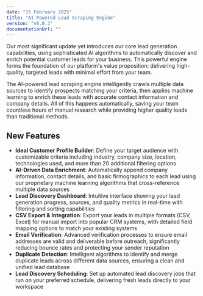 ```yaml
---
date: "15 February 2025"
title: "AI-Powered Lead Scraping Engine"
version: "v0.0.3"
documentationUrl: ""
---
```


Our most significant update yet introduces our core lead generation capabilities, using sophisticated AI algorithms to automatically discover and enrich potential customer leads for your business. This powerful engine forms the foundation of our platform's value proposition: delivering high-quality, targeted leads with minimal effort from your team.

The AI-powered lead scraping engine intelligently crawls multiple data sources to identify prospects matching your criteria, then applies machine learning to enrich these leads with accurate contact information and company details. All of this happens automatically, saving your team countless hours of manual research while providing higher quality leads than traditional methods.

## New Features

- **Ideal Customer Profile Builder**: Define your target audience with customizable criteria including industry, company size, location, technologies used, and more than 20 additional filtering options
- **AI-Driven Data Enrichment**: Automatically append company information, contact details, and basic firmographics to each lead using our proprietary machine learning algorithms that cross-reference multiple data sources
- **Lead Discovery Dashboard**: Intuitive interface showing your lead generation progress, sources, and quality metrics in real-time with filtering and sorting capabilities
- **CSV Export & Integration**: Export your leads in multiple formats (CSV, Excel) for manual import into popular CRM systems, with detailed field mapping options to match your existing systems
- **Email Verification**: Advanced verification processes to ensure email addresses are valid and deliverable before outreach, significantly reducing bounce rates and protecting your sender reputation
- **Duplicate Detection**: Intelligent algorithms to identify and merge duplicate leads across different data sources, ensuring a clean and unified lead database
- **Lead Discovery Scheduling**: Set up automated lead discovery jobs that run on your preferred schedule, delivering fresh leads directly to your workspace 